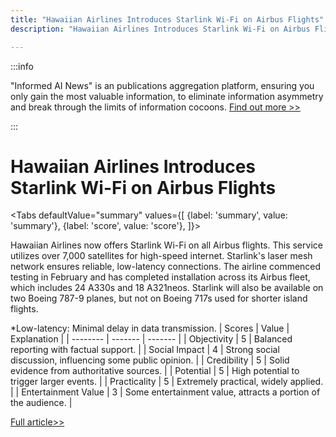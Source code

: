 ```yaml
---
title: "Hawaiian Airlines Introduces Starlink Wi-Fi on Airbus Flights"
description: "Hawaiian Airlines Introduces Starlink Wi-Fi on Airbus Flights"

---
```



:::info

"Informed AI News" is an publications aggregation platform, ensuring you only gain the most valuable information, to eliminate information asymmetry and break through the limits of information cocoons.  [Find out more >>](/)

:::

# Hawaiian Airlines Introduces Starlink Wi-Fi on Airbus Flights


<Tabs
	defaultValue="summary"
	values={[
	{label: 'summary', value: 'summary'},
	{label: 'score', value: 'score'},
]}>
<TabItem value="summary">


Hawaiian Airlines now offers Starlink Wi-Fi on all Airbus flights. This service utilizes over 7,000 satellites for high-speed internet. Starlink's laser mesh network ensures reliable, low-latency connections. The airline commenced testing in February and has completed installation across its Airbus fleet, which includes 24 A330s and 18 A321neos. Starlink will also be available on two Boeing 787-9 planes, but not on Boeing 717s used for shorter island flights.

*Low-latency: Minimal delay in data transmission.
</TabItem>
<TabItem value="score">
	| Scores     | Value   | Explanation |
	| -------- | ------- | ------- |
	| Objectivity  | 5    | Balanced reporting with factual support.    |
	| Social Impact | 4     | Strong social discussion, influencing some public opinion.    |
	| Credibility    | 5    | Solid evidence from authoritative sources.    |
	| Potential    | 5    | High potential to trigger larger events.    |
	| Practicality    | 5    | Extremely practical, widely applied.    |
	| Entertainment Value    | 3    | Some entertainment value, attracts a portion of the audience.    |
</TabItem>
</Tabs>

[Full article>>](https://mobile.slashdot.org/story/24/09/27/0039207/starlink-is-now-available-on-all-hawaiian-airlines-airbus-flights?utm_source=rss1.0mainlinkanon&utm_medium=feed)
